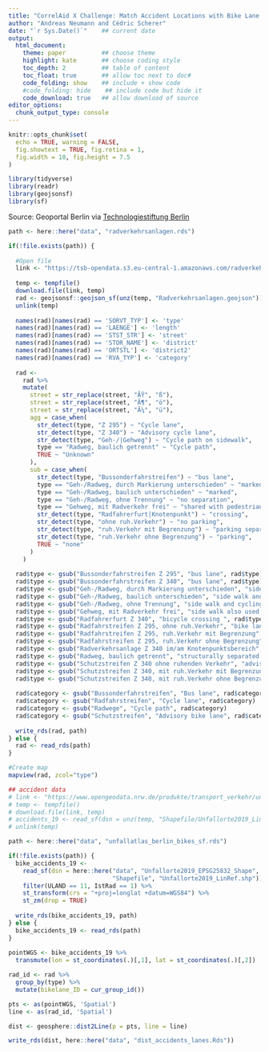 ```yaml
---
title: "CorrelAid X Challenge: Match Accident Locations with Bike Lane Information"
author: "Andreas Neumann and Cédric Scherer"
date: "`r Sys.Date()`"    ## current date
output:
  html_document:
    theme: paper          ## choose theme
    highlight: kate       ## choose coding style
    toc_depth: 2          ## table of content
    toc_float: true       ## allow toc next to doc#
    code_folding: show    ## include + show code
    #code_folding: hide    ## include code but hide it
    code_download: true   ## allow download of source
editor_options:
  chunk_output_type: console
---
```


```r
knitr::opts_chunk$set(
  echo = TRUE, warning = FALSE, 
  fig.showtext = TRUE, fig.retina = 1,
  fig.width = 10, fig.height = 7.5
)
```

```r
library(tidyverse)
library(readr)
library(geojsonsf)
library(sf)
```

Source: Geoportal Berlin via [Technologiestiftung Berlin](https://data.technologiestiftung-berlin.de/dataset/radverkehrsanlagen)

```r
path <- here::here("data", "radverkehrsanlagen.rds")

if(!file.exists(path)) {
  
  #Open file
  link <- "https://tsb-opendata.s3.eu-central-1.amazonaws.com/radverkehrsanlagen/Radverkehrsanlagen.geojson.zip"
  
  temp <- tempfile()
  download.file(link, temp)
  rad <- geojsonsf::geojson_sf(unz(temp, "Radverkehrsanlagen.geojson"))
  unlink(temp)
  
  names(rad)[names(rad) == 'SORVT_TYP'] <- 'type'
  names(rad)[names(rad) == 'LAENGE'] <- 'length'
  names(rad)[names(rad) == 'STST_STR'] <- 'street'
  names(rad)[names(rad) == 'STOR_NAME'] <- 'district'
  names(rad)[names(rad) == 'ORTSTL'] <- 'district2'
  names(rad)[names(rad) == 'RVA_TYP'] <- 'category'
  
  rad <-
    rad %>% 
    mutate(
      street = str_replace(street, "ÃŸ", "ß"),
      street = str_replace(street, "Ã¶", "ö"),
      street = str_replace(street, "Ã¼", "ü"),
      agg = case_when(
        str_detect(type, "Z 295") ~ "Cycle lane",
        str_detect(type, "Z 340") ~ "Advisory cycle lane",
        str_detect(type, "Geh-/|Gehweg") ~ "Cycle path on sidewalk",
        type == "Radweg, baulich getrennt" ~ "Cycle path",
        TRUE ~ "Unknown"
      ),
      sub = case_when(
        str_detect(type, "Bussonderfahrstreifen") ~ "bus lane",
        type == "Geh-/Radweg, durch Markierung unterschieden" ~ "marked",
        type == "Geh-/Radweg, baulich unterschieden" ~ "marked",
        type == "Geh-/Radweg, ohne Trennung" ~ "no separation",
        type == "Gehweg, mit Radverkehr frei" ~ "shared with pedestrians",
        str_detect(type, "Radfahrerfurt|Knotenpunkt") ~ "crossing",
        str_detect(type, "ohne ruh.Verkehr") ~ "no parking",
        str_detect(type, "ruh.Verkehr mit Begrenzung") ~ "parking separated",
        str_detect(type, "ruh.Verkehr ohne Begrenzung") ~ "parking",
        TRUE ~ "none"
      )
    )
  
  rad$type <- gsub("Bussonderfahrstreifen Z 295", "bus lane", rad$type)
  rad$type <- gsub("Bussonderfahrstreifen Z 340", "bus lane", rad$type)
  rad$type <- gsub("Geh-/Radweg, durch Markierung unterschieden", "side walk and cycling infrastructure seperated by road markings", rad$type)
  rad$type <- gsub("Geh-/Radweg, baulich unterschieden", "side walk and cycling infrastructure structurally separated", rad$type)
  rad$type <- gsub("Geh-/Radweg, ohne Trennung", "side walk and cycling infrastructure combined", rad$type)
  rad$type <- gsub("Gehweg, mit Radverkehr frei", "side walk also used by cyclists", rad$type)
  rad$type <- gsub("Radfahrerfurt Z 340", "bicycle crossing ", rad$type)
  rad$type <- gsub("Radfahrstreifen Z 295, ohne ruh.Verkehr", "bike lane separated from traffic", rad$type)
  rad$type <- gsub("Radfahrstreifen Z 295, ruh.Verkehr mit Begrenzung", "bike lane separated from stationary traffic", rad$type)
  rad$type <- gsub("Radfahrstreifen Z 295, ruh.Verkehr ohne Begrenzung", "bike lane not separated from stationary traffic", rad$type)
  rad$type <- gsub("Radverkehrsanlage Z 340 im/am Knotenpunktsbereich", "cycling infrastructure at road junctions", rad$type)
  rad$type <- gsub("Radweg, baulich getrennt", "structurally separated cycling infrastructure", rad$type)
  rad$type <- gsub("Schutzstreifen Z 340 ohne ruhenden Verkehr", "advisory cycle lane/no stationary traffic", rad$type)
  rad$type <- gsub("Schutzstreifen Z 340, mit ruh.Verkehr mit Begrenzung", "advisory cycle lane separated from stationary traffic", rad$type)
  rad$type <- gsub("Schutzstreifen Z 340, mit ruh.Verkehr ohne Begrenzung", "advisory cycle lane not separated from stationary traffic", rad$type)
  
  rad$category <- gsub("Bussonderfahrstreifen", "Bus lane", rad$category)
  rad$category <- gsub("Radfahrstreifen", "Cycle lane", rad$category)
  rad$category <- gsub("Radwege", "Cycle path", rad$category)
  rad$category <- gsub("Schutzstreifen", "Advisory bike lane", rad$category)
  
  write_rds(rad, path)
} else {
  rad <- read_rds(path)
}
```


```r
#Create map
mapview(rad, zcol="type")
```


```r
## accident data
# link <- "https://www.opengeodata.nrw.de/produkte/transport_verkehr/unfallatlas/Unfallorte2019_EPSG25832_Shape.zip"
# temp <- tempfile()
# download.file(link, temp)
# accidents_19 <- read_sf(dsn = unz(temp, "Shapefile/Unfallorte2019_LinRef.shp"))
# unlink(temp)

path <- here::here("data", "unfallatlas_berlin_bikes_sf.rds")

if(!file.exists(path)) {
  bike_accidents_19 <- 
    read_sf(dsn = here::here("data", "Unfallorte2019_EPSG25832_Shape", 
                             "Shapefile", "Unfallorte2019_LinRef.shp")) %>% 
    filter(ULAND == 11, IstRad == 1) %>% 
    st_transform(crs = "+proj=longlat +datum=WGS84") %>% 
    st_zm(drop = TRUE)
  
  write_rds(bike_accidents_19, path)
} else {
  bike_accidents_19 <- read_rds(path)
}
                        
pointWGS <- bike_accidents_19 %>% 
  transmute(lon = st_coordinates(.)[,1], lat = st_coordinates(.)[,2])

rad_id <- rad %>% 
  group_by(type) %>% 
  mutate(bikelane_ID = cur_group_id())

pts <- as(pointWGS, 'Spatial')
line <- as(rad_id, 'Spatial')

dist <- geosphere::dist2Line(p = pts, line = line)

write_rds(dist, here::here("data", "dist_accidents_lanes.Rds"))
```

